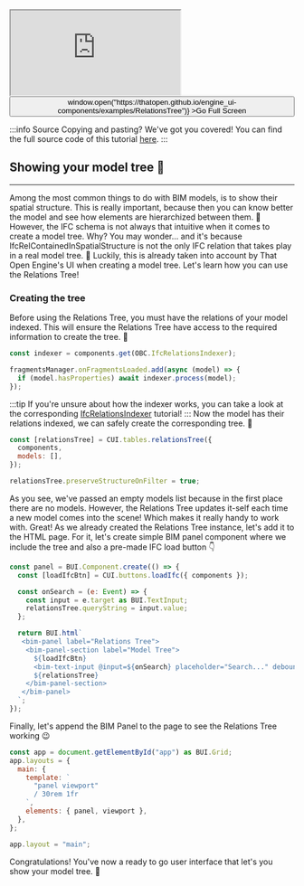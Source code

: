<div style={{position: "relative"}}><iframe src="https://thatopen.github.io/engine_ui-components/examples/RelationsTree"></iframe><button class="full-screen-btn" onClick={() => window.open("https://thatopen.github.io/engine_ui-components/examples/RelationsTree")} >Go Full Screen</button></div>

:::info Source
Copying and pasting? We've got you covered! You can find the full source code of this tutorial [here](https://github.com/ThatOpen/engine_ui-components/blob/main/packages/obc/src/components/tables/RelationsTree/example.ts).
:::

## Showing your model tree 🌲
---
Among the most common things to do with BIM models, is to show their spatial structure. This is really important, because then you can know better the model and see how elements are hierarchized between them. 🔗
However, the IFC schema is not always that intuitive when it comes to create a model tree. Why? You may wonder... and it's because IfcRelContainedInSpatialStructure is not the only IFC relation that takes play in a real model tree. 🤯 Luckily, this is already taken into account by That Open Engine's UI when creating a model tree. Let's learn how you can use the Relations Tree!
### Creating the tree
Before using the Relations Tree, you must have the relations of your model indexed. This will ensure the Relations Tree have access to the required information to create the tree. 🌲

```js
const indexer = components.get(OBC.IfcRelationsIndexer);

fragmentsManager.onFragmentsLoaded.add(async (model) => {
  if (model.hasProperties) await indexer.process(model);
});
```
:::tip
If you're unsure about how the indexer works, you can take a look at the corresponding [IfcRelationsIndexer](https://docs.thatopen.com/Tutorials/Components/Core/IfcRelationsIndexer) tutorial!
:::
Now the model has their relations indexed, we can safely create the corresponding tree. 💪

```js
const [relationsTree] = CUI.tables.relationsTree({
  components,
  models: [],
});

relationsTree.preserveStructureOnFilter = true;
```
As you see, we've passed an empty models list because in the first place there are no models. However, the Relations Tree updates it-self each time a new model comes into the scene! Which makes it really handy to work with.
Great! As we already created the Relations Tree instance, let's add it to the HTML page. For it, let's create simple BIM panel component where we include the tree and also a pre-made IFC load button 👇

```js
const panel = BUI.Component.create(() => {
  const [loadIfcBtn] = CUI.buttons.loadIfc({ components });

  const onSearch = (e: Event) => {
    const input = e.target as BUI.TextInput;
    relationsTree.queryString = input.value;
  };

  return BUI.html`
   <bim-panel label="Relations Tree">
    <bim-panel-section label="Model Tree">
      ${loadIfcBtn}
      <bim-text-input @input=${onSearch} placeholder="Search..." debounce="200"></bim-text-input>
      ${relationsTree}
    </bim-panel-section>
   </bim-panel> 
  `;
});
```
Finally, let's append the BIM Panel to the page to see the Relations Tree working 😉

```js
const app = document.getElementById("app") as BUI.Grid;
app.layouts = {
  main: {
    template: `
      "panel viewport"
      / 30rem 1fr
    `,
    elements: { panel, viewport },
  },
};

app.layout = "main";
```
Congratulations! You've now a ready to go user interface that let's you show your model tree. 🥳

